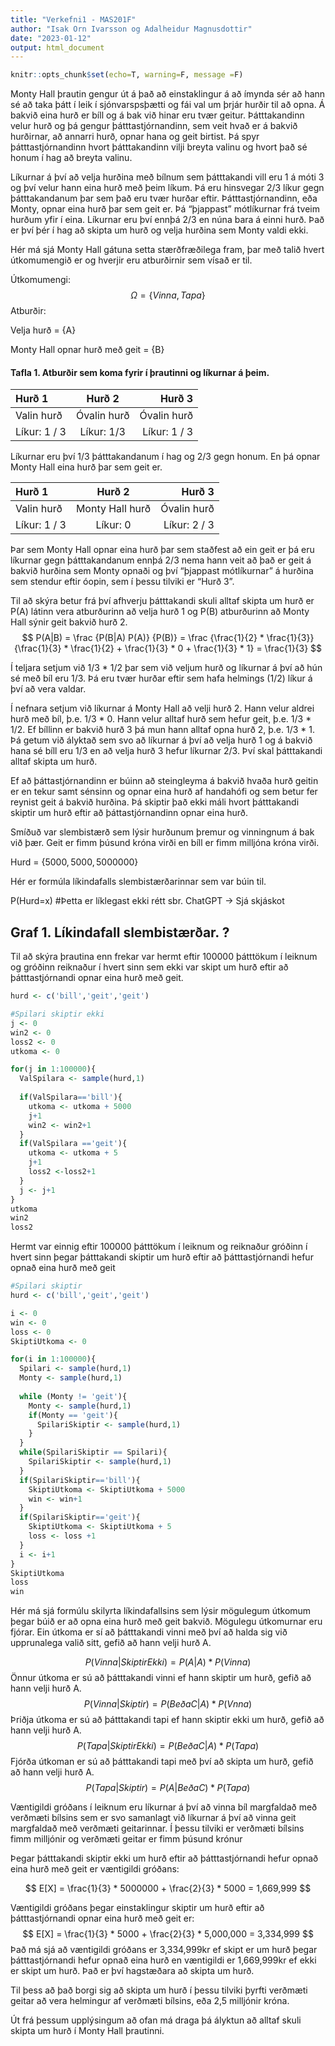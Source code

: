 ```yaml
---
title: "Verkefni1 - MAS201F"
author: "Isak Orn Ivarsson og Adalheidur Magnusdottir"
date: "2023-01-12"
output: html_document
---
```

```r
knitr::opts_chunk$set(echo=T, warning=F, message =F)
```


Monty Hall þrautin gengur út á það að einstaklingur á að ímynda sér að hann sé að taka þátt í leik í sjónvarspsþætti og fái val um þrjár hurðir til að opna. Á bakvið eina hurð er bíll og á bak við hinar eru tvær geitur. Þátttakandinn velur hurð og þá gengur þátttastjórnandinn, sem veit hvað er á bakvið hurðirnar, að annarri hurð, opnar hana og geit birtist. Þá spyr þátttastjórnandinn hvort þátttakandinn vilji breyta valinu og hvort það sé honum í hag að breyta valinu. 

Líkurnar á því að velja hurðina með bílnum sem þátttakandi vill eru 1 á móti 3 og því velur hann eina hurð með þeim líkum. Þá eru hinsvegar 2/3 líkur gegn þátttakandanum þar sem það eru tvær hurðar eftir. Þátttastjórnandinn, eða Monty, opnar eina hurð þar sem geit er. Þá "þjappast" mótlíkurnar frá tveim hurðum yfir í eina. Líkurnar eru því ennþá 2/3 en núna bara á einni hurð. Það er því þér í hag að skipta um hurð og velja hurðina sem Monty valdi ekki.


Hér má sjá Monty Hall gátuna setta stærðfræðilega fram, þar með talið  hvert útkomumengið er og hverjir eru atburðirnir sem vísað er til.

Útkomumengi:
$$
\Omega = \{Vinna, Tapa\}
$$
Atburðir:

Velja hurð = {A}

Monty Hall opnar hurð með geit = {B}


#### Tafla 1. Atburðir sem koma fyrir í þrautinni og líkurnar á þeim.

| Hurð 1        | Hurð 2          | Hurð 3        |
| :---          |    :----:       |  ---:         |
| Valin hurð    |  Óvalin hurð    | Óvalin hurð    |
| Líkur: 1 / 3  |  Líkur: 1/3     | Líkur: 1 / 3  |

Líkurnar eru því 1/3 þátttakandanum í hag og 2/3 gegn honum. En þá opnar Monty Hall eina hurð þar sem geit er.

| Hurð 1        | Hurð 2          | Hurð 3        |
| :---          |    :----:       |  ---:         |
| Valin hurð    | Monty Hall hurð | Óvalin hurð   |
| Líkur: 1 / 3  | Líkur: 0        | Líkur: 2 / 3  |

Þar sem Monty Hall opnar eina hurð þar sem staðfest að ein geit er þá eru líkurnar gegn þátttakandanum ennþá 2/3 nema hann veit að það er geit á bakvið hurðina sem Monty opnaði og því "þjappast mótlíkurnar" á hurðina sem stendur eftir óopin, sem í þessu tilviki er "Hurð 3".

Til að skýra betur frá því afhverju þátttakandi skuli alltaf skipta um hurð er P(A) látinn vera atburðurinn að velja hurð 1 og P(B) atburðurinn að Monty Hall sýnir geit bakvið hurð 2. 
$$
P(A|B) = \frac
  {P(B|A) P(A)} 
  {P(B)}
=
\frac
  {\frac{1}{2} * \frac{1}{3}}
  {\frac{1}{3} * \frac{1}{2} +
  \frac{1}{3} * 0 
  + \frac{1}{3} * 1}
=
\frac{1}{3}
$$

Í teljara setjum við 1/3 * 1/2 þar sem við veljum hurð og líkurnar á því að hún sé með bíl eru 1/3. Þá eru tvær hurðar eftir sem hafa helmings (1/2) líkur á því að vera valdar. 

  Í nefnara setjum við líkurnar á Monty Hall að velji hurð 2. Hann velur aldrei hurð með bíl, þ.e. 1/3 * 0. Hann velur alltaf hurð sem hefur geit, þ.e. 1/3 * 1/2. Ef bíllinn er bakvið hurð 3 þá mun hann alltaf opna hurð 2, þ.e. 1/3 * 1. Þá getum við ályktað sem svo að líkurnar á því að velja hurð 1 og á bakvið hana sé bíll eru 1/3 en að velja hurð 3 hefur líkurnar 2/3. Því skal þátttakandi alltaf skipta um hurð. 

Ef að þáttastjórnandinn er búinn að steingleyma á bakvið hvaða hurð geitin er en tekur samt sénsinn og opnar eina hurð af handahófi og sem betur fer reynist geit á bakvið hurðina. Þá skiptir það ekki máli hvort þátttakandi skiptir um hurð eftir að þáttastjórnandinn opnar eina hurð.


Smíðuð var slembistærð sem lýsir hurðunum þremur og vinningnum á bak við þær. Geit er fimm þúsund króna virði en bíll er fimm milljóna króna virði.

Hurd =  $\{5000, 5000, 5000000\}$

Hér er formúla líkindafalls slembistærðarinnar sem var búin til.

P(Hurd=x) #Þetta er líklegast ekki rétt sbr. ChatGPT -> Sjá skjáskot

## Graf 1. Líkindafall slembistærðar. ?

Til að skýra þrautina enn frekar var hermt eftir 100000 þátttökum í leiknum og gróðinn reiknaður í hvert sinn sem ekki var skipt um hurð eftir að þátttastjórnandi opnar eina hurð með geit.


```r

hurd <- c('bill','geit','geit')

#Spilari skiptir ekki
j <- 0
win2 <- 0
loss2 <- 0
utkoma <- 0

for(j in 1:100000){
  ValSpilara <- sample(hurd,1)
  
  if(ValSpilara=='bill'){
    utkoma <- utkoma + 5000
    j+1
    win2 <- win2+1
  }
  if(ValSpilara =='geit'){
    utkoma <- utkoma + 5
    j+1
    loss2 <-loss2+1
  }
  j <- j+1
}
utkoma
win2
loss2
```

Hermt var einnig eftir 100000 þátttökum í leiknum og reiknaður gróðinn í hvert sinn þegar þátttakandi skiptir um hurð eftir að þátttastjórnandi hefur opnað eina hurð með geit
```r
#Spilari skiptir
hurd <- c('bill','geit','geit')

i <- 0
win <- 0
loss <- 0
SkiptiUtkoma <- 0

for(i in 1:100000){
  Spilari <- sample(hurd,1)
  Monty <- sample(hurd,1)
  
  while (Monty != 'geit'){
    Monty <- sample(hurd,1)
    if(Monty == 'geit'){
      SpilariSkiptir <- sample(hurd,1)
    }
  }
  while(SpilariSkiptir == Spilari){
    SpilariSkiptir <- sample(hurd,1)
  }
  if(SpilariSkiptir=='bill'){
    SkiptiUtkoma <- SkiptiUtkoma + 5000
    win <- win+1
  }
  if(SpilariSkiptir=='geit'){
    SkiptiUtkoma <- SkiptiUtkoma + 5
    loss <- loss +1
  }
  i <- i+1
}
SkiptiUtkoma
loss
win
```

Hér má sjá formúlu skilyrta líkindafallsins sem lýsir mögulegum útkomum þegar búið er að opna eina hurð með geit bakvið. Mögulegu útkomurnar eru fjórar. Ein útkoma er sí að þátttakandi vinni með því að halda sig við upprunalega valið sitt, gefið að hann velji hurð A.

$$
P (Vinna | Skiptir Ekki) = P(A | A) * P(Vinna)
$$
Önnur útkoma er sú að þátttakandi vinni ef hann skiptir um hurð, gefið að hann velji hurð A.
$$ 
P (Vinna | Skiptir ) = P(B eða C | A) * P(Vnna)
$$
Þriðja útkoma er sú að þátttakandi tapi ef hann skiptir ekki um hurð, gefið að hann velji hurð A.
$$
P (Tapa | Skiptir Ekki ) = P(B eða C | A) * P(Tapa)
$$
Fjórða útkoman er sú að þátttakandi tapi með því að skipta um hurð, gefið að hann velji hurð A.
$$
P(Tapa | Skiptir ) = P(A | B eða C ) * P (Tapa)
$$

Væntigildi gróðans í leiknum eru líkurnar á því að vinna bíl margfaldað með verðmæti bílsins sem er svo samanlagt við líkurnar á því að vinna geit margfaldað með verðmæti geitarinnar. Í þessu tilviki er verðmæti bílsins fimm milljónir og verðmæti geitar er fimm þúsund krónur

Þegar þátttakandi skiptir ekki um hurð eftir að þátttastjórnandi hefur opnað eina hurð með geit er væntigildi gróðans: 

$$
E[X] = \frac{1}{3} * 5000000 + \frac{2}{3} * 5000
     = 1,669,999
$$

Væntigildi gróðans þegar einstaklingur skiptir um hurð eftir að þátttastjórnandi opnar eina hurð með geit er:
$$
E[X] = \frac{1}{3} * 5000 + \frac{2}{3} * 5,000,000
     = 3,334,999
$$
Það má sjá að væntigildi gróðans er 3,334,999kr ef skipt er um hurð þegar þátttastjórnandi hefur opnað eina hurð en væntigildi er 1,669,999kr ef ekki er skipt um hurð. Það er því hagstæðara að skipta um hurð. 

Til þess að það borgi sig að skipta um hurð í þessu tilviki þyrfti verðmæti geitar að vera helmingur af verðmæti bílsins, eða 2,5 milljónir króna. 

Út frá þessum upplýsingum að ofan má draga þá ályktun að alltaf skuli skipta um hurð í Monty Hall þrautinni. 

